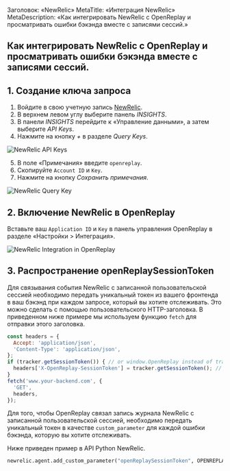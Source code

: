 Заголовок: «NewRelic»
MetaTitle: «Интеграция NewRelic»
MetaDescription: «Как интегрировать NewRelic с OpenReplay и просматривать ошибки бэкэнда вместе с записями сессий.»

## Как интегрировать NewRelic с OpenReplay и просматривать ошибки бэкэнда вместе с записями сессий.

## 1. Создание ключа запроса

1. Войдите в свою учетную запись [NewRelic](https://newrelic.com).
2. В верхнем левом углу выберите панель *INSIGHTS*.
3. В панели *INSIGHTS* перейдите к «Управление данными», а затем выберите *API Keys*.
4. Нажмите на кнопку *+* в разделе *Query Keys*.

![NewRelic API Keys](/static/newrelic-1.png#center)

5. В поле «Примечания» введите `openreplay`.
6. Скопируйте `Account ID` и `Key`.
7. Нажмите на кнопку *Сохранить примечания*.

![NewRelic Query Key](/static/newrelic-2.png#center)

## 2. Включение NewRelic в OpenReplay

Вставьте ваш `Application ID` и `Key` в панель управления OpenReplay в разделе «Настройки > Интеграция».

![NewRelic Integration in OpenReplay](/static/newrelic-3.jpg#center)

## 3. Распространение openReplaySessionToken

Для связывания события NewRelic с записанной пользовательской сессией необходимо передать уникальный токен из вашего фронтенда в ваш бэкэнд при каждом запросе, который вы хотите отслеживать. Это можно сделать с помощью пользовательского HTTP-заголовка. В приведенном ниже примере мы используем функцию `fetch` для отправки этого заголовка.


```javascript
const headers = {
  Accept: 'application/json',
  'Content-Type': 'application/json',
};
if (tracker.getSessionToken()) { // or window.OpenReplay instead of tracker if you're using the snippet
  headers['X-OpenReplay-SessionToken'] = tracker.getSessionToken(); // Inject openReplaySessionToken
}
fetch('www.your-backend.com', {
  'GET',
  headers,
});
```


Для того, чтобы OpenReplay связал запись журнала NewRelic с записанной пользовательской сессией, необходимо передать уникальный токен в качестве `custom_parameter` для каждой ошибки бэкэнда, которую вы хотите отслеживать.

Ниже приведен пример в API Python NewRelic.


```python
newrelic.agent.add_custom_parameter("openReplaySessionToken", OPENREPLAY_SESSION_TOKEN)
```

